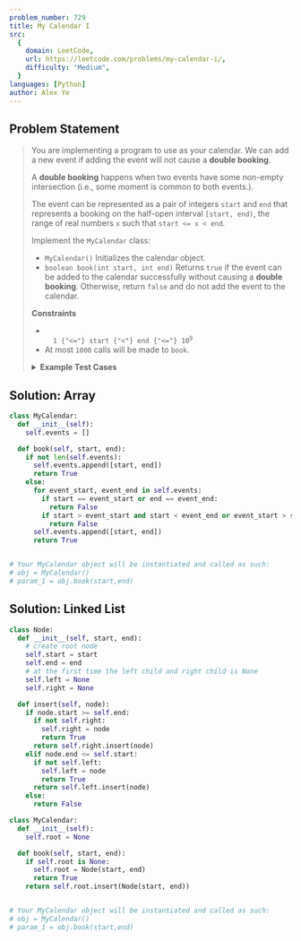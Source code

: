 ```yaml
---
problem_number: 729
title: My Calendar I
src:
  {
    domain: LeetCode,
    url: https://leetcode.com/problems/my-calendar-i/,
    difficulty: "Medium",
  }
languages: [Python]
author: Alex Ye
---
```


## Problem Statement

<blockquote src={frontmatter.src_url}>

You are implementing a program to use as your calendar. We can add a new event if adding the event will not cause a **double booking**.

A **double booking** happens when two events have some non-empty intersection (i.e., some moment is common to both events.).

The event can be represented as a pair of integers `start` and `end` that represents a booking on the half-open interval `[start, end)`, the range of real numbers `x` such that `start <= x < end`.

Implement the `MyCalendar` class:

- `MyCalendar()` Initializes the calendar object.
- `boolean book(int start, int end)` Returns `true` if the event can be added to the calendar successfully without causing a **double booking**. Otherwise, return `false` and do not add the event to the calendar.

**Constraints**

- <code>
    1 {"<="} start {"<"} end {"<="} 10<sup>9</sup>
  </code>
- At most `1000` calls will be made to `book`.

<details>
<summary><strong>Example Test Cases</strong></summary>

**Example 1:**

```
Input
["MyCalendar", "book", "book", "book"]
[[], [10, 20], [15, 25], [20, 30]]
Output
[null, true, false, true]

Explanation
MyCalendar myCalendar = new MyCalendar();
myCalendar.book(10, 20); // return True
myCalendar.book(15, 25); // return False, It can not be booked because time 15 is already booked by another event.
myCalendar.book(20, 30); // return True, The event can be booked, as the first event takes every time less than 20, but not including 20.
```

</details>
</blockquote>

## Solution: Array

```python
class MyCalendar:
  def __init__(self):
    self.events = []

  def book(self, start, end):
    if not len(self.events):
      self.events.append([start, end])
      return True
    else:
      for event_start, event_end in self.events:
        if start == event_start or end == event_end:
          return False
        if start > event_start and start < event_end or event_start > start and event_start < end:
          return False
      self.events.append([start, end])
      return True


# Your MyCalendar object will be instantiated and called as such:
# obj = MyCalendar()
# param_1 = obj.book(start,end)
```

## Solution: Linked List

```python
class Node:
  def __init__(self, start, end):
    # create root node
    self.start = start
    self.end = end
    # at the first time the left child and right child is None
    self.left = None
    self.right = None

  def insert(self, node):
    if node.start >= self.end:
      if not self.right:
        self.right = node
        return True
      return self.right.insert(node)
    elif node.end <= self.start:
      if not self.left:
        self.left = node
        return True
      return self.left.insert(node)
    else:
      return False

class MyCalendar:
  def __init__(self):
    self.root = None

  def book(self, start, end):
    if self.root is None:
      self.root = Node(start, end)
      return True
    return self.root.insert(Node(start, end))


# Your MyCalendar object will be instantiated and called as such:
# obj = MyCalendar()
# param_1 = obj.book(start,end)
```
